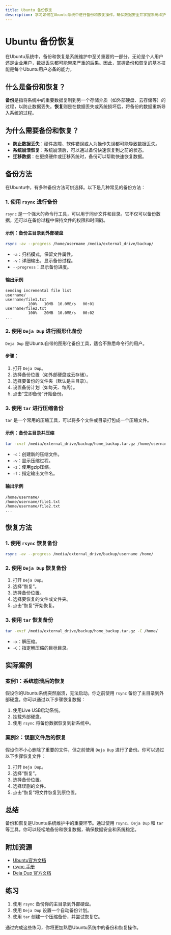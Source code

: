 ```yaml
---
title: Ubuntu 备份恢复
description: 学习如何在Ubuntu系统中进行备份和恢复操作，确保数据安全并掌握系统维护的基本技能。
---
```


# Ubuntu 备份恢复

在Ubuntu系统中，备份和恢复是系统维护中至关重要的一部分。无论是个人用户还是企业用户，数据丢失都可能带来严重的后果。因此，掌握备份和恢复的基本技能是每个Ubuntu用户必备的能力。

## 什么是备份和恢复？

**备份**是指将系统中的重要数据复制到另一个存储介质（如外部硬盘、云存储等）的过程，以防止数据丢失。**恢复**则是在数据丢失或系统损坏后，将备份的数据重新导入系统的过程。

## 为什么需要备份和恢复？

- **防止数据丢失**：硬件故障、软件错误或人为操作失误都可能导致数据丢失。
- **系统崩溃恢复**：系统崩溃后，可以通过备份快速恢复到之前的状态。
- **迁移数据**：在更换硬件或迁移系统时，备份可以帮助快速恢复数据。

## 备份方法

在Ubuntu中，有多种备份方法可供选择。以下是几种常见的备份方法：

### 1. 使用 `rsync` 进行备份

`rsync` 是一个强大的命令行工具，可以用于同步文件和目录。它不仅可以备份数据，还可以在备份过程中保持文件的权限和时间戳。

#### 示例：备份主目录到外部硬盘

```bash
rsync -av --progress /home/username /media/external_drive/backup/
```

- `-a`：归档模式，保留文件属性。
- `-v`：详细输出，显示备份过程。
- `--progress`：显示备份进度。

#### 输出示例

```plaintext
sending incremental file list
username/
username/file1.txt
          100%   10MB  10.0MB/s   00:01    
username/file2.txt
          100%   20MB  10.0MB/s   00:02    
...
```

### 2. 使用 `Deja Dup` 进行图形化备份

`Deja Dup` 是Ubuntu自带的图形化备份工具，适合不熟悉命令行的用户。

#### 步骤：
1. 打开 `Deja Dup`。
2. 选择备份位置（如外部硬盘或云存储）。
3. 选择要备份的文件夹（默认是主目录）。
4. 设置备份计划（如每天、每周）。
5. 点击“立即备份”开始备份。

### 3. 使用 `tar` 进行压缩备份

`tar` 是一个常用的压缩工具，可以将多个文件或目录打包成一个压缩文件。

#### 示例：备份主目录并压缩

```bash
tar -cvzf /media/external_drive/backup/home_backup.tar.gz /home/username
```

- `-c`：创建新的压缩文件。
- `-v`：显示压缩过程。
- `-z`：使用gzip压缩。
- `-f`：指定输出文件名。

#### 输出示例

```plaintext
/home/username/
/home/username/file1.txt
/home/username/file2.txt
...
```

## 恢复方法

### 1. 使用 `rsync` 恢复备份

```bash
rsync -av --progress /media/external_drive/backup/username /home/
```

### 2. 使用 `Deja Dup` 恢复备份

1. 打开 `Deja Dup`。
2. 选择“恢复”。
3. 选择备份位置。
4. 选择要恢复的文件或文件夹。
5. 点击“恢复”开始恢复。

### 3. 使用 `tar` 恢复备份

```bash
tar -xvzf /media/external_drive/backup/home_backup.tar.gz -C /home/
```

- `-x`：解压缩。
- `-C`：指定解压缩的目标目录。

## 实际案例

### 案例1：系统崩溃后的恢复

假设你的Ubuntu系统突然崩溃，无法启动。你之前使用 `rsync` 备份了主目录到外部硬盘。你可以通过以下步骤恢复数据：

1. 使用Live USB启动系统。
2. 挂载外部硬盘。
3. 使用 `rsync` 将备份数据恢复到新系统中。

### 案例2：误删文件后的恢复

假设你不小心删除了重要的文件，但之前使用 `Deja Dup` 进行了备份。你可以通过以下步骤恢复文件：

1. 打开 `Deja Dup`。
2. 选择“恢复”。
3. 选择备份位置。
4. 选择误删的文件。
5. 点击“恢复”将文件恢复到原位置。

## 总结

备份和恢复是Ubuntu系统维护中的重要环节。通过使用 `rsync`、`Deja Dup` 和 `tar` 等工具，你可以轻松地备份和恢复数据，确保数据安全和系统稳定。

## 附加资源

- [Ubuntu官方文档](https://help.ubuntu.com/)
- [rsync 手册](https://linux.die.net/man/1/rsync)
- [Deja Dup 官方文档](https://wiki.gnome.org/Apps/DejaDup)

## 练习

1. 使用 `rsync` 备份你的主目录到外部硬盘。
2. 使用 `Deja Dup` 设置一个自动备份计划。
3. 使用 `tar` 创建一个压缩备份，并尝试恢复它。

通过完成这些练习，你将更加熟悉Ubuntu系统中的备份和恢复操作。